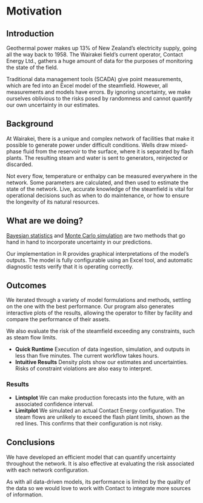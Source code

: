 # Motivation

## Introduction

Geothermal power makes up 13% of New Zealand's electricity supply, going all the way back to 1958. The Wairakei field's current operator, Contact Energy Ltd., gathers a huge amount of data for the purposes of monitoring the state of the field.

Traditional data management tools (SCADA) give point measurements, which are fed into an Excel model of the steamfield. However, all measurements and models have errors. By ignoring uncertainty, we make ourselves oblivious to the risks posed by randomness and cannot quantify our own uncertainty in our estimates.

## Background

At Wairakei, there is a unique and complex network of facilities that make it possible to generate power under difficult conditions. Wells draw mixed-phase fluid from the reservoir to the surface, where it is separated by flash plants. The resulting steam and water is sent to generators, reinjected or discarded.

Not every flow, temperature or enthalpy can be measured everywhere in the network. Some parameters are calculated, and then used to estimate the state of the network. Live, accurate knowledge of the steamfield is vital for operational decisions such as when to do maintenance, or how to ensure the longevity of its natural resources.

## What are we doing?

[Bayesian statistics](https://en.wikipedia.org/wiki/Bayesian_inference) and [Monte Carlo simulation](https://en.wikipedia.org/wiki/Monte_Carlo_method) are two methods that go hand in hand to incorporate uncertainty in our predictions.

Our implementation in R provides graphical interpretations of the model's outputs. The model is fully configurable using an Excel tool, and automatic diagnostic tests verify that it is operating correctly.

## Outcomes

We iterated through a variety of model formulations and methods, settling on the one with the best performance. Our program also generates interactive plots of the results, allowing the operator to filter by facility and compare the performance of their assets.

We also evaluate the risk of the steamfield exceeding any constraints, such as steam flow limits.

- **Quick Runtime** Execution of data ingestion, simulation, and outputs in less than five minutes. The current workflow takes hours.
- **Intuitive Results** Density plots show our estimates and uncertainties. Risks of constraint violations are also easy to interpret.

### Results

- **Lintsplot** We can make production forecasts into the future, with an associated confidence interval.
- **Limitplot** We simulated an actual Contact Energy configuration. The steam flows are  unlikely to exceed the flash plant limits, shown as the red lines. This confirms that their configuration is not risky.

## Conclusions

We have developed an efficient model that can quantify uncertainty throughout the network. It is also effective at evaluating the risk associated with each network configuration.

As with all data-driven models, its performance is limited by the quality of the data so we would love to work with Contact to integrate more sources of information.

